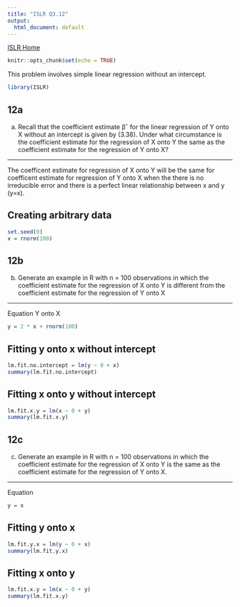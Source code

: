 ```yaml
---
title: "ISLR Q3.12"
output:
  html_document: default
---
```


[ISLR Home](../index.html)

```r
knitr::opts_chunk$set(echo = TRUE)
```

This problem involves simple linear regression without an intercept.

```r
library(ISLR)
```


## 12a

(a) Recall that the coefficient estimate βˆ for the linear regression of Y onto X without an intercept is given by (3.38). Under what circumstance is the coefficient estimate for the regression of X onto Y the same as the coefficient estimate for the regression of Y onto X?

***

The coefficent estimate for regression of X onto Y will be the same for coefficent 
estimate for regression of Y onto X when the there is no irreducible error and 
there is a perfect linear relationship between x and y (y=x).

## Creating arbitrary data

```r
set.seed(0)
x = rnorm(100)
```



## 12b

(b) Generate an example in R with n = 100 observations in which the coefficient estimate for the regression of X onto Y is different from the coefficient estimate for the regression of Y onto X

***

Equation Y onto X

```r
y = 2 * x + rnorm(100)
```


## Fitting y onto x without intercept

```r
lm.fit.no.intercept = lm(y ~ 0 + x)
summary(lm.fit.no.intercept)
```


## Fitting x onto y without intercept

```r
lm.fit.x.y = lm(x ~ 0 + y)
summary(lm.fit.x.y)
```


## 12c

(c) Generate an example in R with n = 100 observations in which the coefficient estimate for the regression of X onto Y is the same as the coefficient estimate for the regression of Y onto X.

***

Equation
```r
y = x
```

## Fitting y onto x

```r
lm.fit.y.x = lm(y ~ 0 + x)
summary(lm.fit.y.x)
```


## Fitting x onto y

```r
lm.fit.x.y = lm(x ~ 0 + y)
summary(lm.fit.x.y)
```



